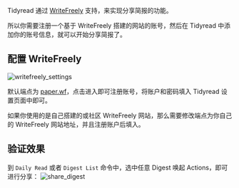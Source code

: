 Tidyread 通过 [WriteFreely](https://writefreely.org/) 支持，来实现分享简报的功能。

所以你需要注册一个基于 WriteFreely 搭建的网站的账号，然后在 Tidyread 中添加你的账号信息，就可以开始分享简报了。

## 配置 WriteFreely

![writefreely_settings](https://tidyread.s3.us-west-2.amazonaws.com/writefreely_settings.png)

默认端点为 [paper.wf](https://paper.wf)，点击进入即可注册账号，将账户和密码填入 Tidyread 设置页面中即可。

如果你使用的是自己搭建的或社区 WriteFreely 网站，那么需要修改端点为你自己的 WriteFreely 网站地址，并且注册账户后填入。

## 验证效果

到 `Daily Read` 或者 `Digest List` 命令中，选中任意 Digest 唤起 Actions，即可进行分享：
![share_digest](https://tidyread.s3.us-west-2.amazonaws.com/share_digest.png)
